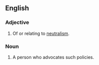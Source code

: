 ==English==

===Adjective===
{{en-adj}}

# Of or relating to [[neutralism]].

===Noun===
{{en-noun}}

# A person who advocates such policies.